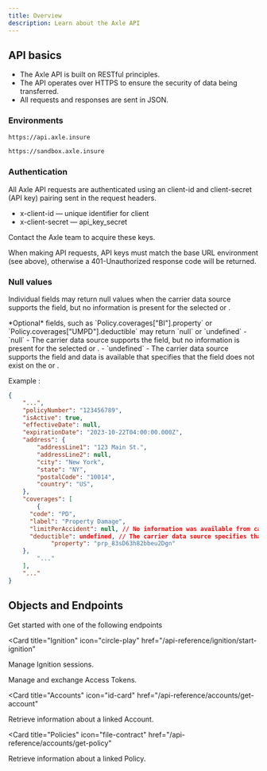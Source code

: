 ```yaml
---
title: Overview
description: Learn about the Axle API
---
```


## API basics

- The Axle API is built on RESTful principles.
- The API operates over HTTPS to ensure the security of data being transferred.
- All requests and responses are sent in JSON.

### Environments

<CodeGroup>

```bash Production
https://api.axle.insure
```

```bash Sandbox
https://sandbox.axle.insure
```

</CodeGroup>

### Authentication

All Axle API requests are authenticated using an client-id and client-secret (API key) pairing sent in the request headers.

- x-client-id — unique identifier for client
- x-client-secret — api_key_secret

<Check>Contact the Axle team to acquire these keys.</Check>

When making API requests, API keys must match the base URL environment (see above), otherwise a 401-Unauthorized response code will be returned.

### Null values

Individual fields may return null values when the carrier data source supports the field, but no information is present for the selected <Account> or <Policy>.

<Tip>
*Optional* fields, such as `Policy.coverages["BI"].property` or `Policy.coverages["UMPD"].deductible` may return `null` or `undefined`
  - `null` - The carrier data source supports the field, but no information is present for the selected <Account> or <Policy>.
  - `undefined` - The carrier data source supports the field and data is available that specifies that the field does not exist on the <Account> or <Policy>.
</Tip>

Example <Policy>:

```json
{
	"...",
	"policyNumber": "123456789",
	"isActive": true,
	"effectiveDate": null,
	"expirationDate": "2023-10-22T04:00:00.000Z",
	"address": {
		"addressLine1": "123 Main St.",
		"addressLine2": null,
		"city": "New York",
		"state": "NY",
		"postalCode": "10014",
		"country": "US",
	},
	"coverages": [
		{
      "code": "PD",
      "label": "Property Damage",
      "limitPerAccident": null, // No information was available from carrier data source
      "deductible": undefined, // The carrier data source specifies that here is no deductible present for this coverage
			"property": "prp_83sD63h82bbeu2Dgn"
    },
		"..."
	],
	"..."
}
```

## Objects and Endpoints

Get started with one of the following endpoints

<Card
  title="Ignition"
  icon="circle-play"
  href="/api-reference/ignition/start-ignition"
>
  Manage Ignition sessions.
</Card>

<Card title="Tokens" icon="key" href="/api-reference/tokens/exchange-token">
  Manage and exchange Access Tokens.
</Card>

<Card
  title="Accounts"
  icon="id-card"
  href="/api-reference/accounts/get-account"
>
  Retrieve information about a linked Account.
</Card>

<Card
  title="Policies"
  icon="file-contract"
  href="/api-reference/accounts/get-policy"
>
  Retrieve information about a linked Policy.
</Card>
